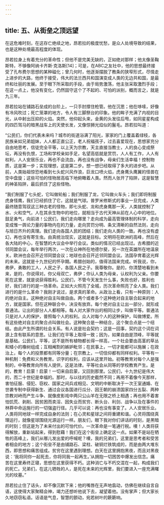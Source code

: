 ```yaml
---
---
---
```

title: 五、从街垒之顶远望
---




在这危难时刻，在这存亡绝续之地，昂若拉的极度忧愁，是众人处境导致的结果，也是这种处境最高程度的体现。

昂若拉身上有着充分的革命性；但他不是完美无缺的，正如绝对那样；他太像圣鞠斯特，不够像阿纳卡齐斯·克洛斯[14]；可是，在ABC之友社中，他的思想最终接受了孔布费尔思想的某种磁化；曾几何时，他逐渐摆脱了教条的狭窄形式，尽情走上进步的大路，他终于接受，伟大的法兰西共和国演变成人类的无边共和国，是最终和壮丽的发展。至于眼下所采取的手段，由于局势激荡，他主张采取激烈手段；在这一点上，他没有变化，仍然固守这个了不起的、可怕的派别，概而言之，就是九三年。

昂若拉站在铺路石垒成的台阶上，一只手肘撑住枪管。他在沉思；他在哆嗦，好像有冷风吹过；死亡笼罩的地方，令人有三脚祭台的印象。他的眸子充满了内视的目光，从中射出压抑的火焰。突然，他仰起头来，金黄的头发往后甩，如同星星构成的四匹驾马的暗黑战车上的天使长发，又像惊狮光焰似的鬣毛。昂若拉叫道：

“公民们，你们代表未来吗？城市的街道浴满了阳光，家家的门上覆盖着绿枝，各民族亲如兄弟姐妹，人人都正直公正，老人祝福孩子，过去喜爱现在，思想家充分自由地思考，信徒完全平等，以上天为宗教，天主直接当教士，人的良心变成祭坛，再没有仇恨，工场和学校亲如手足，名望高低就是赏罚，人人有工作，人人有权利，人人安居乐业，再也不会流血，再也没有战争，母亲们生活幸福！控制物质，这是第一步；实现理想，这是第二步。想一想已经取得了多大的进步吧。从前，人类始祖惊恐地看到七头蛇兴风作浪，巨龙口喷火焰，虎身鹰头鹰翼的怪兽在空中盘旋；这些可怕的怪物居高临下地俯瞰着人类。然而人张开了陷阱，这是智慧的神圣陷阱，最后抓住了这些怪物。

“我们制服了七头蛇，它叫做轮船；我们制服了龙，它叫做火车头；我们即将制服虎身怪鹰，我们已经抓住了它，这就是气球。普罗米修斯式的事业一旦完成，人类最终随意驾驭这三种古老的怪物，即七头蛇、龙和虎身鹰那一天，人类就控制了水、火和空气，人在其余生物中的地位，就相当于古代天神从前在人心中的地位。鼓足勇气，向前进！公民们，我们走向哪里？走向成为最高管理体制的科学，走向变成惟一舆论力量的事物内在的力量，走向赏罚分明、条文清晰的自然法则，走向与旭日齐升的真理。我们走向各国人民的团结；我们走向人类的一致。再也没有虚幻，再也没有寄生虫。由真统治现实，这就是目标。文明将在欧洲的高峰，然后在各大陆的中心，在智慧的大议会中举行会议。类似的情况已经出现过。古希腊的近邻同盟会议，每年举行两次，一次在众神所在地德尔斐，另一次在英雄所在地温泉关。欧洲也会召开近邻同盟会议；地球也会召开近邻同盟会议。法国孕育着这光辉的未来。这就是十九世纪的怀孕期。希腊创始的，值得法国来完成。听我说，你，弗伊，勇敢的工人，人民之子，各国人民之子。我尊敬你。是的，你清楚地看到未来，是的，你说得对。你父母双亡，弗伊；你认人类为母亲，认权利为父亲。你要死在这里，就是说获得胜利。公民们，不管今天发生什么事，失败也好，胜利也好，我们进行的是一场革命。正如大火照亮了全城，历次革命照亮了全人类。我们进行的是什么革命？我刚才说过，是求真的革命。从政治上看，只有一种原则：人的绝对自主。这种绝对自主叫做自由。两个或者多个这种绝对自主联合起来的地方，就是国家。但在这种联合中，决没有放弃。每个绝对自主让出一部分，就形成普通法。让出的部分人人都相等。每人对大家作出的相同让步，叫做平等。普通法只是对人人的保护，普照每个人的权利。众人对每个人的这种保护，叫做博爱。所有这些绝对自主的聚合点叫做社会。这种聚合是一种结合，这个聚合点是一个纽结。由此产生所谓的社会关系。有人说是社会契约；这是一回事，契约这个词在词源上含有联系的意思。让我们在平等上取得一致；因为，如果自由是顶峰，平等就是基础。公民们，平等，这不是所有植物都长得一样高，一个社会要由高茎的草丛和矮小的橡树组成；互相阉割的嫉妒毗邻；在民事上，一切才能都可以施展；在政治上，每个人的投票都有同等分量；在宗教上，一切信仰都有同样权利。平等有一种机制：免费和义务教育。识字的权利，应该从这里开始。初等教育对每个人是强制的，中等教育向所有人提供，这是法律。平等社会从同等的学校教育产生。是的，教育！启蒙！启蒙！一切来自启蒙，又回到那里。公民们，十九世纪是伟大的，而二十世纪是幸福的。那时，与以往的历史截然不同；再用不着像今天那样，害怕征服、侵犯、窃权、国家之间兵戎相见、文明的中断取决于一次王室通婚、在世袭专制中获得新生、通过会议各国进行瓜分、因王朝的崩溃国家四分五裂、两种宗教对峙而产生斗争、就像皮影戏中两只公山羊在无限之桥上相遇；再也用不着害怕饥荒、剥削、因贫困而卖淫、因失业而贫穷、断头台、利剑、战争以及在事件的林莽中命运施行的一切强盗行径。几乎可以说：再也没有事变了。人人安居乐业。人类将同地球一样完成自身的法则；在心灵和星球之间将重建和谐。心灵将围绕真理运行，就像星球围绕光源运行一样。朋友们，眼下我对你们讲话的时刻，是黑暗的时刻；但这是为了未来付出的可怕代价。一次革命是一笔通行税。噢！人类将获得解放，重新站起来，得到慰藉！我们在这个街垒上确定这一点。如果不是站在牺牲的高峰上，我们从哪儿发出爱的呼喊呢？噢，我的兄弟们，这里是思考者和受苦者相会的地方；这个街垒不是由铺路石、梁柱、破铜烂铁筑成的，而是由两大堆东西，即思想和痛苦组成。贫穷在这里遇到理想。白天在这里拥抱黑夜，而且对黑夜说：‘我将同你一起死去，你将同我一起再生。’从拥抱一切困苦中爆发出信念。痛苦在这里寿终正寝，思想在这里获得不朽。这种消亡与不朽交混在一起，构成我们的死亡。兄弟们，在这儿牺牲的人，是死在未来的光辉里，我们要进入一座充满曙光的坟墓。”

昂若拉止住了话头，却不像沉默下来；他的嘴唇在无声地翕动，仿佛在继续自言自语，这使得大家聚精会神，竭力还想听他说下去，凝望着他。没有掌声；但大家长久地窃窃私语。话语是气息，智慧的颤动，宛若树叶的簌簌响。